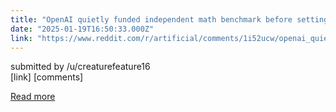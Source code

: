 ```yaml
---
title: "OpenAI quietly funded independent math benchmark before setting record with o3"
date: "2025-01-19T16:50:33.000Z"
link: "https://www.reddit.com/r/artificial/comments/1i52ucw/openai_quietly_funded_independent_math_benchmark/"
---
```


submitted by    /u/creaturefeature16  
 [link]   [comments]

[Read more](https://www.reddit.com/r/artificial/comments/1i52ucw/openai_quietly_funded_independent_math_benchmark/)
